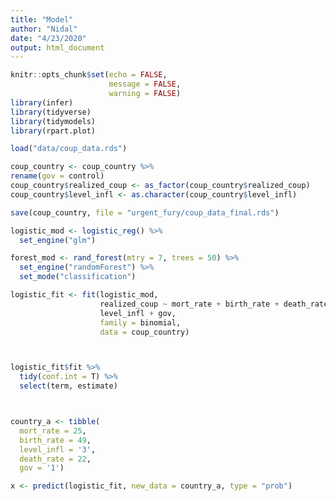 ```yaml
---
title: "Model"
author: "Nidal"
date: "4/23/2020"
output: html_document
---
```


```r
knitr::opts_chunk$set(echo = FALSE,
                      message = FALSE,
                      warning = FALSE)
library(infer)
library(tidyverse)
library(tidymodels)
library(rpart.plot)

load("data/coup_data.rds")

coup_country <- coup_country %>% 
rename(gov = control)
coup_country$realized_coup <- as_factor(coup_country$realized_coup)
coup_country$level_infl <- as.character(coup_country$level_infl)

save(coup_country, file = "urgent_fury/coup_data_final.rds")

```

```r

logistic_mod <- logistic_reg() %>% 
  set_engine("glm")

forest_mod <- rand_forest(mtry = 7, trees = 50) %>% 
  set_engine("randomForest") %>% 
  set_mode("classification")

```

```r



logistic_fit <- fit(logistic_mod,
                    realized_coup ~ mort_rate + birth_rate + death_rate + 
                    level_infl + gov,
                    family = binomial,
                    data = coup_country)



logistic_fit$fit %>% 
  tidy(conf.int = T) %>% 
  select(term, estimate)




```

```r

country_a <- tibble(
  mort_rate = 25,
  birth_rate = 49,
  level_infl = '3',
  death_rate = 22,
  gov = '1')

x <- predict(logistic_fit, new_data = country_a, type = "prob")



```

